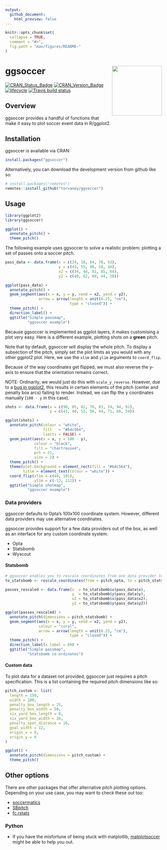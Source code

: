 ```yaml
---
output:
  github_document:
    html_preview: false
---
```


<!-- README.md is generated from README.Rmd. Please edit that file -->

```r
knitr::opts_chunk$set(
  collapse = TRUE,
  comment = "#>",
  fig.path = "man/figures/README-"
)
```

# ggsoccer  <img src="man/figures/logo.png" width="160px" align="right" /> 

[![CRAN\_Status\_Badge](http://www.r-pkg.org/badges/version/ggsoccer)](https://cran.r-project.org/package=ggsoccer)
[![CRAN\_Version\_Badge](https://cranlogs.r-pkg.org/badges/ggsoccer?color=ff69b4)](https://cran.r-project.org/package=ggsoccer)
[![lifecycle](https://img.shields.io/badge/lifecycle-experimental-orange.svg)](https://www.tidyverse.org/lifecycle/#experimental)
[![Travis build status](https://travis-ci.org/Torvaney/ggsoccer.svg?branch=master)](https://travis-ci.org/Torvaney/ggsoccer)

## Overview

ggsoccer provides a handful of functions that make it easy to plot soccer 
event data in R/ggplot2.

## Installation

ggsoccer is available via CRAN:

```r
install.packages("ggsoccer")
```

Alternatively, you can download the development version from github like so:

```r
# install.packages("remotes")
remotes::install_github("torvaney/ggsoccer")
```

## Usage

```r
library(ggplot2)
library(ggsoccer)

ggplot() +
  annotate_pitch() +
  theme_pitch()
```

The following example uses ggsoccer to solve a realistic problem: plotting a set 
of passes onto a soccer pitch.

```r
pass_data <- data.frame(x = c(24, 18, 64, 78, 53),
                        y = c(43, 55, 88, 18, 44),
                        x2 = c(34, 44, 81, 85, 64),
                        y2 = c(40, 62, 89, 44, 28))

ggplot(pass_data) +
  annotate_pitch() +
  geom_segment(aes(x = x, y = y, xend = x2, yend = y2),
               arrow = arrow(length = unit(0.25, "cm"),
                             type = "closed")) +
  theme_pitch() +
  direction_label() +
  ggtitle("Simple passmap", 
          "ggsoccer example")
```

Because ggsoccer is implemented as ggplot layers, it makes customising a plot 
very easy. Here is a different example, plotting shots on a **green** pitch.

Note that by default, ggsoccer will display the whole pitch. To display a 
subsection of the pitch, simply set the plot limits as you would with any other
ggplot2 plot. Here, we use the `xlim` and `ylim` arguments to `coord_flip`.

Because of the way coordinates get flipped, we must also reverse the y-axis
to ensure that the orientation remains correct.

NOTE: Ordinarily, we would just do this with `scale_y_reverse`. However, due to
a [bug in ggplot2](https://github.com/tidyverse/ggplot2/issues/3120), this results in
certain elements of the pitch (center and penalty box arcs) failing to render. 
Instead, we can flip the y coordinates manually (`100 - y` in this case).

```r

shots <- data.frame(x = c(90, 85, 82, 78, 83, 74, 94, 91),
                    y = c(43, 40, 52, 56, 44, 71, 60, 54))

ggplot(shots) +
  annotate_pitch(colour = "white",
                 fill   = "#64c564",
                 limits = FALSE) +
  geom_point(aes(x = x, y = 100 - y),
             colour = "black", 
             fill = "chartreuse4", 
             pch = 21,
             size = 2) +
  theme_pitch() +
  theme(plot.background = element_rect(fill = "#64c564"),
        title = element_text(colour = "white")) +
  coord_flip(xlim = c(49, 101),
             ylim = c(-12, 112)) +
  ggtitle("Simple shotmap",
          "ggsoccer example")
```

### Data providers

ggsoccer defaults to Opta's 100x100 coordinate system. However, different data 
providers may use alternative coordinates. 

ggsoccer provides support for a few data providers out of the box,
as well as an interface for any custom coordinate system:

* Opta
* Statsbomb
* Wyscout

#### Statsbomb

```r
# ggsoccer enables you to rescale coordinates from one data provider to another, too
to_statsbomb <- rescale_coordinates(from = pitch_opta, to = pitch_statsbomb)

passes_rescaled <- data.frame(x  = to_statsbomb$x(pass_data$x),
                              y  = to_statsbomb$y(pass_data$y),
                              x2 = to_statsbomb$x(pass_data$x2),
                              y2 = to_statsbomb$y(pass_data$y2))

ggplot(passes_rescaled) +
  annotate_pitch(dimensions = pitch_statsbomb) +
  geom_segment(aes(x = x, y = y, xend = x2, yend = y2),
               colour = "coral",
               arrow = arrow(length = unit(0.25, "cm"),
                             type = "closed")) +
  theme_pitch() +
  direction_label(x_label = 60) +
  ggtitle("Simple passmap", 
          "Statsbomb co-ordinates")
```

#### Custom data

To plot data for a dataset not provided, ggsoccer just requires
a pitch specification. This is a list containing the required pitch dimensions
like so:

```r
pitch_custom <- list(
  length = 150,
  width = 100,
  penalty_box_length = 25,
  penalty_box_width = 50,
  six_yard_box_length = 8,
  six_yard_box_width = 26,
  penalty_spot_distance = 16,
  goal_width = 12,
  origin_x = 0,
  origin_y = 0
)

ggplot() +
  annotate_pitch(dimensions = pitch_custom) +
  theme_pitch()
```

## Other options

There are other packages that offer alternative pitch plotting options. 
Depending on your use case, you may want to check these out too:

* [soccermatics](https://github.com/JoGall/soccermatics)
* [SBpitch](https://github.com/FCrSTATS/SBpitch)
* [fc.rstats](https://github.com/FCrSTATS/fc.rstats)

### Python

* If you have the misfortune of being stuck with matplotlib, 
[matplotsoccer](https://github.com/TomDecroos/matplotsoccer) might be able to
help you out.
